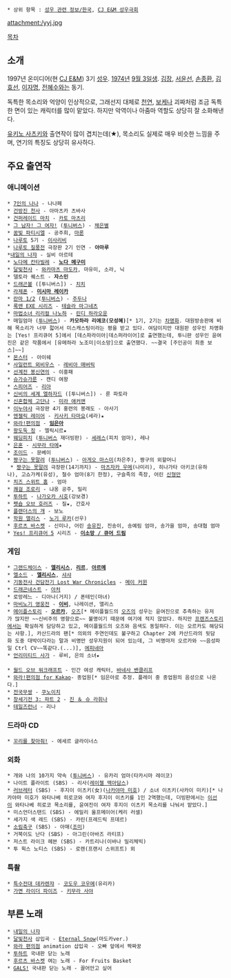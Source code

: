  * 상위 항목 : [[성우 관련 정보/한국]], [[CJ E&M 성우극회]]

attachment:/yyj.jpg

[[목차]]

== 소개 ==
1997년 온미디어(현 [[CJ E&M]]) 3기 [[성우#s-1|성우]]. [[1974년]] [[9월 3일]]생. [[김장(성우)|김장]], [[서윤선]], [[손종환]], [[김효선]], [[이자명]], [[전혜수]]와는 동기.

독특한 목소리와 억양이 인상적으로, 그래선지 대체로 [[천연#s-2|천연]], [[바보#s-1.2|보케]]나 괴짜처럼 조금 독특한 면이 있는 캐릭터를 많이 맡았다. 하지만 악역이나 아줌마 역할도 상당히 잘 소화해낸다.

[[유키노 사츠키]]와 출연작이 많이 겹치는데(★), 목소리도 실제로 매우 비슷한 느낌을 주며, 연기의 특징도 상당히 유사하다.

== 주요 출연작 ==
=== 애니메이션 ===
 * [[7인의 나나]] - 나나페
 * [[건방진 천사]] - 아마츠카 츠바사
 * [[건퍼레이드 마치]] - [[카토 마츠리]]
 * [[그 남자! 그 여자!]] ([[투니버스]]) - [[미야자와 카노|채은별]]
 * [[꿈빛 파티시엘]] - 공주희, [[마론#s-5|마론]]
 * [[나루토]] 5기 - [[이사리비]]
 * [[나루토|나루토 질풍전]] 극장판 2기 인연 - '''아마루'''
 *[[내일의 나쟈]] - 실비 아르테
 * [[노다메 칸타빌레]] - '''[[노다 메구미]]'''
 * [[달빛천사]] - [[와카마츠 마도카]], 마유미, 소라, 닉
 * 델토라 퀘스트 - '''자스민'''
 * [[드래곤볼]] ([투니버스]) - [[치치(드래곤볼)|치치]]
 * [[라제폰]] - '''[[미시마 레이카]]'''
 * [[란마 1/2]] ([[투니버스]]) - [[텐도 나비키|주두나]]
 * [[록맨 EXE 시리즈]] - [[테슬라 마그네츠]]
 * [[마법소녀 리리컬 나노하]] - [[린디 하라오운]]
 * 매일엄마 ([[투니버스]]) - '''카모하라 리에코(모성혜)'''[* 1기, 2기는 [[차명화]]. 대원방송판에 비해 목소리가 너무 젋어서 미스캐스팅이라는 평을 받고 있다. 여담이지만 대원판 성우인 차명화는 [Yes! 프리큐어 5]에서 [데스파라이아|데스퍼라이어]로 출연했는데, 투니판 성우인 윤여진은 같은 작품에서 [유메하라 노조미|이소망]으로 출연했다. ~~결국 [주인공이 최종 보스]~~]
 * [[몬스터(만화)|몬스터]] - 아이쉐
 * [[사일런트 뫼비우스]] - [[레비아 매버릭]]
 * [[선계전 봉신연의]] - 이흥패
 * [[슈가슈가룬]] - 캔디 여왕
 * [[스피어즈]] - [[리아(스피어즈)|리아]]
 * [[신비의 세계 엘하자드]] ([투니버스]) - 룬 파토라
 * [[신혼합체 고단나]] - [[미라 애커맨]]
 * [[이누야샤]] 극장판 4기 홍련의 봉래도 - 아사기
 * [[엔젤릭 레이어]] - [[키사키 타마요]](세라)★
 * [[와라!편의점]] - '''[[임은아]]'''
 * [[왕도둑 징]] - 엘릭시르★
 * [[웨딩피치]] ([[투니버스]] 재더빙판) - [[세레스]](피치 엄마), 레나
 * [[은혼]] - [[시무라 타에]]★
 * [[기수신세기 조이드|조이드]] - 문베이
 * [[짱구는 못말려]] ([[투니버스]]) - [[아게오 마스미]](차은주), 짱구의 외할머니
  * [[짱구는 못말려]] 극장판(14기까지) - [[마츠자카 우메]](나미리), 히나가타 아키코(유하나), 고쇼가케(유성), 철수 엄마(8기 한정), 구슬족의 족장, 어린 [[신형만]]
 * [[치즈 스위트 홈]] - 엄마
 * [[쾌걸 조로리]] - 냐옹 공주, 밀리
 * [[투하트]] - [[나가오카 시호]](강보경)
 * [[펫숍 오브 호러즈]] - 질★, 간호사
 * [[플랜더스의 개]] - 보노
 * [[학원 앨리스]] - [[노기 루카]](선우)
 * [[후르츠 바스켓]] - 신미나, 어린 [[소마 유키|송유진]], 진송이, 송예림 엄마, 송가을 엄마, 송대협 엄마
 * [[Yes! 프리큐어 5]] 시리즈 - '''[[유메하라 노조미|이소망 / 큐어 드림]]'''
=== 게임 ===
 * [[그랜드체이스]] - '''[[엘리시스]]''', '''[[리르]]''', '''[[아르메]]'''
 * [[엘소드]] - '''[[엘리시스(엘소드)|엘리시스]]''', [[엘소드/NPC#s-4.1|샤샤]]
 * [[기동전사 건담전기 Lost War Chronicles]] - [[메이 커윈]]
 * [[드래곤네스트]] - [[아처(드래곤네스트)|아처]]
 * 로망레느 - 디아나(거지) / 폰테인(마녀)
 * [[마비노기 영웅전]] - '''[[이비(마비노기 영웅전)|이비]]''', 나레이션, 앨리스
 * [[메이플스토리]] - '''[[오르카(메이플스토리)#s-5.1|오르카]]''', [[오즈(메이플스토리)#s-2|오즈]][* 메이플월드의 [[오즈(메이플스토리)|오즈]]의 성우는 윤여진으로 추측하는 유저가 많지만 ~~신비주의 영향으로~~ 불명이기 때문에 여기에 적지 않았다. 하지만 [[프렌즈스토리]]에서는 확실하게 담당하고 있고, 메이플월드의 오즈와 음색도 동일하다. 이는 오르카도 해당되는 사항.], 카산드라의 팬[* 의외의 주연인데도 불구하고 Chapter 2에 카산드라의 뒷담화 도중 대박이다라는 말과 비명만 성우지원이 되어 있는데, 그 비명마저 오르카와 ~~음성파일 Ctrl CV~~똑같다.(...)], [[에피네아#s-3.3|에피네아]]
 * [[언리미티드 사가]] - 루비, 은의 소녀★
 
 * [[월드 오브 워크래프트]] - 인간 여성 캐릭터, [[바네사 밴클리프]]
 * [[와라! 편의점#s-4.5.2|와라!편의점 for Kakao]]- 종업원[* 임은아로 추정. 플레이 중 종업원의 음성으로 나온다.]
 * [[전국무쌍]] - [[쿠노이치(전국무쌍)|쿠노이치]]
 * [[창세기전 3: 파트 2]] - [[슈 라휘나|진 ＆ 슈 라휘나]]
 * [[테일즈런너]] - 리나
=== 드라마 CD ===
 * [[꼬리를 찾아줘!]] - 에세르 글라이너스

=== 외화 ===
 * 개와 나의 10가지 약속 ([[투니버스]]) - 유카리 엄마(타카시마 레이코)
 * 나이트 플라이트 (SBS) - 리사([[레이첼 맥아담스]])
 * [[러브레터#s-2|러브레터]] (SBS) - 후지이 이츠키(女)([[나카야마 미호]]) / 소녀 이츠키(사카이 미키)[* 나카야마 미호가 와타나베 히로코와 여자 후지이 이츠키를 1인 2역했는데, 더빙판에서는 [[이선]]이 와타나베 히로코 목소리를, 윤여진이 여자 후지이 이츠키 목소리를 나눠서 맡았다.] 
 * 미스언더스탠드 (SBS) - 에밀리 울프메이어(케리 러셀)
 * 세가지 색 레드 (SBS) - 카린(프레드릭 프데르)
 * [[소림축구]] (SBS) - 아매([[조미]])
 * 거북이도 난다 (SBS) - 아그린(아바즈 라티프)
 * 저스트 라이크 헤븐 (SBS) - 카트리나(이바나 밀리체빅)
 * 투 윅스 노티스 (SBS) - 로렌(프랜시 스위프트) 외

=== 특촬 ===
 * [[특수전대 데카렌쟈]] - [[코도우 코우메]](유리카)
 * [[가면 라이더 파이즈]] - [[키무라 사야]]

== 부른 노래 ==
 * [[내일의 나쟈]]
 * [[달빛천사]] 삽입곡 - [[Eternal Snow]](마도카ver.)
 * [[와라 편의점]] animation 삽입곡 - 오빠 앞에서 짝짜꿍
 * [[투하트]] 국내판 닫는 노래
 * [[후르츠 바스켓]] 여는 노래 - For Fruits Basket
 * [[GALS!]] 국내판 닫는 노래 - 끌어안고 싶어
